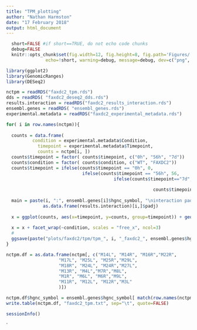 ```yaml
---
title: "TPM_plotting"
author: "Nathan Harmston"
date: "17 February 2018"
output: html_document
---
```


```r
  short=FALSE #if short==TRUE, do not echo code chunks
  debug=FALSE
  knitr::opts_chunk$set(fig.width=12, fig.height=8, fig.path='Figures/',
               echo=!short, warning=debug, message=debug, dev=c("png", "pdf"))
```

```r
library(ggplot2)
library(GenomicRanges)
library(DESeq2)
```

```r
nctpm = readRDS("faxdc2_tpm.rds")
dds = readRDS( "faxdc2_deseq2_dds.rds")
results.interaction = readRDS("faxdc2_results_interaction.rds")
ensembl.genes = readRDS( "ensembl_genes.rds")
experimental.metadata = readRDS("faxdc2_experimental_metadata.rds")

```



```r
for( i in row.names(nctpm)){
  
  counts = data.frame(
          condition = experimental.metadata$Condition, 
            timepoint = experimental.metadata$Timepoint, 
            counts = nctpm[i, ])
  counts$timepoint = factor( counts$timepoint, c("0h", "56h", "7d"))
  counts$condition = factor( counts$condition, c("WT", "FAXDC2"))
  counts$timepoint = ifelse(counts$timepoint == "0h", 0,
                             ifelse(counts$timepoint == "56h", 56,
                                         ifelse(counts$timepoint=="7d",168,  NA)))
  
                                                        counts$timepoint=sqrt(counts$timepoint+2)
  
  main = paste(i, ":", ensembl.genes[i]$hgnc_symbol, "\ninteraction padj: ",
              as.data.frame(results.interaction)[i,]$padj)
                                                        
  x = ggplot(counts, aes(x=timepoint, y=counts, group=timepoint)) + geom_boxplot(outlier.colour = NA) + theme_bw() + theme_classic() + scale_x_continuous("Timepoint", labels=c("0h", "56h", "7d"), expand=c(0.01,0.01), breaks=sqrt(c(2, 58, 170))) + ggtitle(main) + theme(plot.title = element_text(lineheight=.8, face="bold"), plot.margin=unit(c(0.5,0.5,0.5,0.5),"cm"), panel.grid.minor.x=element_blank(), legend.position="none") + geom_point(data=counts, aes(x=timepoint, y=counts, group=timepoint), colour="red", position = position_jitter(width = 0.2),size=2) + scale_y_continuous("TPM")#, limits=c(0,80))
  
  x = x + facet_wrap(~condition, scales = "free_x", ncol=3)
  # 
  ggsave(paste("plots/faxdc2/tpm/tpm_", i, "_faxdc2_", ensembl.genes$hgnc_symbol[ensembl.genes$gene_id == i], ".pdf", sep=""), x, device=cairo_pdf, width=12, height=8)
}
```

```r
nctpm.df = as.data.frame(nctpm[, c("M14L", "M14R", "M16R","M22R",
                    "M17L", "M25L", "M25R","M29L",
                    "M18R", "M24L", "M24R","M27L",
                    "M13R", "M4L","M7R","M8L",
                    "M1R", "M6L", "M6R","M9L",
                    "M11R", "M12L", "M12R","M3L" 
                    )])

nctpm.df$hgnc_symbol = ensembl.genes$hgnc_symbol[ match(row.names(nctpm.df), ensembl.genes$gene_id) ]
write.table(nctpm.df, "faxdc2_tpm.txt", sep="\t", quote=FALSE)
```


```r
sessionInfo()
```
`